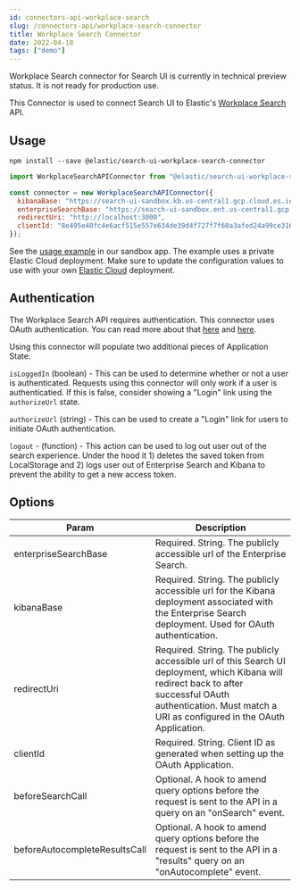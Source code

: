 ```yaml
---
id: connectors-api-workplace-search
slug: /connectors-api/workplace-search-connector
title: Workplace Search Connector
date: 2022-04-18
tags: ["demo"]
---
```


<DocCallOut color="warning" title="Technical preview">
Workplace Search connector for Search UI is currently in technical preview status. It is not ready for production use.
</DocCallOut>

This Connector is used to connect Search UI to Elastic's [Workplace Search](https://www.elastic.co/workplace-search/) API.

## Usage

```shell
npm install --save @elastic/search-ui-workplace-search-connector
```

```js
import WorkplaceSearchAPIConnector from "@elastic/search-ui-workplace-search-connector";

const connector = new WorkplaceSearchAPIConnector({
  kibanaBase: "https://search-ui-sandbox.kb.us-central1.gcp.cloud.es.io:9243",
  enterpriseSearchBase: "https://search-ui-sandbox.ent.us-central1.gcp.cloud.es.io",
  redirectUri: "http://localhost:3000",
  clientId: "8e495e40fc4e6acf515e557e634de39d4f727f7f60a3afed24a99ce316607c1e"
});
```

See the [usage example](https://github.com/elastic/search-ui/blob/master/examples/sandbox/src/pages/workplace-search/index.js) in our sandbox app. The example uses a private Elastic Cloud deployment. Make sure to update the configuration values to use with your own [Elastic Cloud](https://www.elastic.co/cloud/) deployment.

## Authentication

The Workplace Search API requires authentication. This connector uses OAuth authentication. You can read more about that [here](https://www.elastic.co/guide/en/workplace-search/current/building-custom-search-workplace-search.html) and [here](https://www.elastic.co/guide/en/workplace-search/current/workplace-search-search-oauth.html).

Using this connector will populate two additional pieces of Application State:

`isLoggedIn` (boolean) - This can be used to determine whether or not a user is authenticated. Requests using this connector will only work if a user is authenticatied. If this is false, consider showing a "Login" link using the `authorizeUrl` state.

`authorizeUrl` (string) - This can be used to create a "Login" link for users to initiate OAuth authentication.

`logout` - (function) - This action can be used to log out user out of the search experience. Under the hood it 1) deletes the saved token from LocalStorage and 2) logs user out of Enterprise Search and Kibana to prevent the ability to get a new access token.

## Options

| Param                         | Description                                                                                                                                                                                                    |
|-------------------------------|----------------------------------------------------------------------------------------------------------------------------------------------------------------------------------------------------------------|
| enterpriseSearchBase          | Required. String. The publicly accessible url of the Enterprise Search.                                                                                                                                        |
| kibanaBase                    | Required. String. The publicly accessible url for the Kibana deployment associated with the Enterprise Search deployment. Used for OAuth authentication.                                                       |
| redirectUri                   | Required. String. The publicly accessible url of this Search UI deployment, which Kibana will redirect back to after successful OAuth authentication. Must match a URI as configured in the OAuth Application. |
| clientId                      | Required. String. Client ID as generated when setting up the OAuth Application.                                                                                                                                |
| beforeSearchCall              | Optional. A hook to amend query options before the request is sent to the API in a query on an "onSearch" event.                                                                                               |
| beforeAutocompleteResultsCall | Optional. A hook to amend query options before the request is sent to the API in a "results" query on an "onAutocomplete" event.  